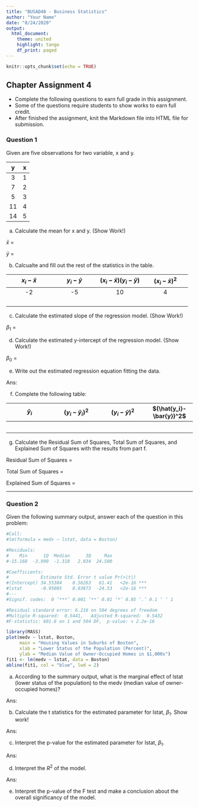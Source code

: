 ```yaml
---
title: "BUSAD40 - Business Statistics"
author: "Your Name"
date: "8/24/2020"
output: 
  html_document:
    theme: united
    highlight: tango
    df_print: paged
---
```


```r
knitr::opts_chunk$set(echo = TRUE)
```

## Chapter Assignment 4

* Complete the following questions to earn full grade in this assignment.
* Some of the questions require students to show works to earn full credit.
* After finished the assignment, knit the Markdown file into HTML file for submission.

### Question 1

Given are five observations for two variable, x and y.

|   y   |   x   |
| :---: | :---: |
|   3   |   1   |
|   7   |   2   |
|   5   |   3   |
|   11  |   4   |
|   14  |   5   |

a. Calculate the mean for x and y. (Show Work!)

$\bar{x}$ = 


$\bar{y}$ =



b. Calcualte and fill out the rest of the statistics in the table.

| $x_i-\bar{x}$ | $y_i-\bar{y}$ | $(x_i-\bar{x})(y_i-\bar{y})$ | $(x_i-\bar{x})^2$ | 
|  :---:  |  :---:  |  :---:  |  :---:  |
|   -2    |   -5    |   10    |   4     |
|         |         |         |         |
|         |         |         |         |
|         |         |         |         |
|         |         |         |         |

c. Calculate the estimated slope of the regression model. (Show Work!)

$\beta_1$ = 


d. Calculate the estimated y-intercept of the regression model. (Show Work!)

$\beta_0$ = 


e. Write out the estimated regression equation fitting the data. 

Ans:


f. Complete the following table:

| $\hat{y}_i$ | $(y_i-\hat{y}_i)^2$ | $(y_i-\bar{y})^2$ | $(\hat{y_i}-\bar{y})^2$ |
|  :---:  |  :---:  |  :---:  |  :---:  |
|         |         |         |         |
|         |         |         |         |
|         |         |         |         |
|         |         |         |         |
|         |         |         |         |


g. Calculate the Residual Sum of Squares, Total Sum of Squares, and Explained Sum of Squares with the results from part f.

Residual Sum of Squares = 

Total Sum of Squares =

Explained Sum of Squares =


***

### Question 2

Given the following summary output, answer each of the question in this problem:

```r
#Call:
#lm(formula = medv ~ lstat, data = Boston)

#Residuals:
#    Min      1Q  Median      3Q     Max 
#-15.168  -3.990  -1.318   2.034  24.500 

#Coefficients:
#            Estimate Std. Error t value Pr(>|t|)    
#(Intercept) 34.55384    0.56263   61.41   <2e-16 ***
#lstat       -0.95005    0.03873  -24.53   <2e-16 ***
#---
#Signif. codes:  0 ‘***’ 0.001 ‘**’ 0.01 ‘*’ 0.05 ‘.’ 0.1 ‘ ’ 1

#Residual standard error: 6.216 on 504 degrees of freedom
#Multiple R-squared:  0.5441,	Adjusted R-squared:  0.5432 
#F-statistic: 601.6 on 1 and 504 DF,  p-value: < 2.2e-16
```
```r
library(MASS)
plot(medv ~ lstat, Boston, 
     main = "Housing Values in Suburbs of Boston",
     xlab = "Lower Status of the Population (Percent)",
     ylab = "Median Value of Owner-Occupied Homes in $1,000s")
fit1 <- lm(medv ~ lstat, data = Boston)
abline(fit1, col = "blue", lwd = 2)
```

a. According to the summary output, what is the marginal effect of lstat (lower status of the population) to the medv (median value of owner-occupied homes)?

Ans:

b. Calculate the t statistics for the estimated parameter for lstat, $\beta_1$. Show work!

Ans:

c. Interpret the p-value for the estimated parameter for lstat, $\beta_1$. 

Ans:

d. Interpret the $R^2$ of the model.  

Ans:

e. Interpret the p-value of the F test and make a conclusion about the overall significancy of the model.

